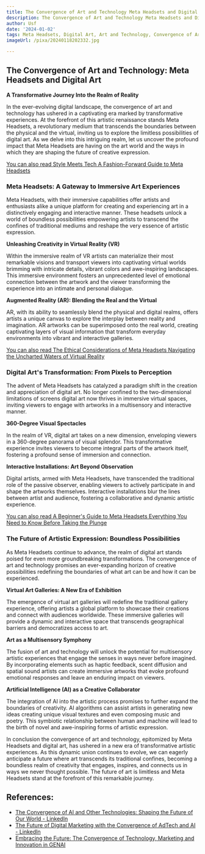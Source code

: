 ```yaml
---
title: The Convergence of Art and Technology Meta Headsets and Digital Art
description: The Convergence of Art and Technology Meta Headsets and Digital Art
author: Usf
date: '2024-01-02'
tags: Meta Headsets, Digital Art, Art and Technology, Convergence of Art and Technology
imageUrl: /pixa/20240118202332.jpg

---
```

## The Convergence of Art and Technology: Meta Headsets and Digital Art

**A Transformative Journey Into the Realm  of  Reality**

In the ever-evolving  digital landscape, the convergence of art and technology has ushered in a captivating era marked by transformative experiences. At the forefront  of this artistic renaissance stands  Meta Headsets, a revolutionary medium that transcends the boundaries  between the physical and the virtual, inviting  us to explore the limitless possibilities of  digital art.  As we delve into this intriguing realm,  let us  uncover  the profound impact that Meta Headsets are  having on the art world and  the ways  in which  they are shaping the future of creative expression.

[You can also read Style Meets Tech A Fashion-Forward Guide to  Meta Headsets](Style%20Meets%20Tech%20A%20Fashion-Forward%20Guide%20to%20Meta%20Headsets)


### Meta  Headsets: A Gateway to Immersive Art Experiences

Meta  Headsets, with their immersive capabilities offer artists and enthusiasts alike a unique platform for creating and experiencing art  in a  distinctively engaging and interactive  manner. These headsets  unlock a world of  boundless possibilities empowering artists to transcend the confines of traditional mediums and reshape  the very essence of  artistic expression.

**Unleashing Creativity in Virtual Reality (VR)**

Within the immersive realm of VR  artists  can materialize their  most remarkable  visions and transport viewers into captivating virtual worlds brimming with intricate details, vibrant colors and awe-inspiring landscapes. This immersive environment fosters an unprecedented level  of emotional connection between the artwork  and the viewer transforming the  experience into an intimate and personal dialogue.

**Augmented Reality (AR):  Blending the Real and the Virtual**

AR, with its ability  to seamlessly blend the physical and digital realms, offers  artists a unique canvas to explore  the interplay between reality and imagination. AR artworks can be superimposed onto the real world, creating captivating layers of visual information that transform everyday environments into vibrant and interactive galleries.

[You can also read The Ethical Considerations of Meta Headsets Navigating the Uncharted Waters of Virtual  Reality](The%20Ethical%20Considerations%20of%20Meta%20Headsets%20Navigating%20the%20Uncharted%20Waters%20of%20Virtual%20Reality)


### Digital Art's Transformation: From Pixels to Perception

The advent of Meta Headsets has catalyzed a paradigm shift in the creation and  appreciation  of digital art. No longer confined to the two-dimensional  limitations of screens digital art now thrives in immersive virtual spaces, inviting viewers to engage with artworks in a multisensory and interactive manner.

**360-Degree Visual Spectacles**

In the realm of VR, digital  art  takes  on a  new dimension, enveloping viewers in a 360-degree panorama  of visual splendor. This transformative experience invites viewers to become integral parts of the artwork itself, fostering a profound sense of  immersion and connection.

**Interactive Installations:  Art Beyond  Observation**

Digital artists, armed with Meta Headsets, have transcended the traditional role of the passive  observer, enabling viewers to actively participate in and shape the artworks themselves. Interactive installations blur the lines between artist and audience, fostering a collaborative and dynamic artistic experience.

[You can also  read A Beginner's Guide to Meta Headsets Everything You Need to Know Before Taking the Plunge](A%20Beginner%27s%20Guide%20to%20Meta%20Headsets%20Everything%20You%20Need%20to%20Know%20Before%20Taking%20the%20Plunge)


### The  Future of Artistic Expression: Boundless Possibilities

As Meta Headsets continue to advance, the realm of digital art stands poised for even more groundbreaking transformations. The  convergence of art and technology promises an ever-expanding horizon of creative  possibilities redefining the boundaries of what art can  be and how it can  be experienced.

**Virtual Art Galleries: A New Era  of Exhibition**

The emergence of virtual art galleries will redefine the traditional gallery experience, offering artists a global platform to showcase their creations and connect with audiences worldwide. These immersive galleries will provide a dynamic and interactive space that transcends  geographical  barriers and democratizes access to art.

**Art as a Multisensory  Symphony**

The fusion of art and technology will unlock the potential for multisensory artistic experiences that  engage the senses  in ways never before imagined. By incorporating elements  such as haptic feedback, scent diffusion and spatial sound artists can create immersive artworks that evoke profound emotional  responses and leave an enduring impact on viewers.

**Artificial Intelligence (AI) as a Creative Collaborator**

The integration of AI into the artistic process promises to  further expand  the boundaries of creativity. AI algorithms can assist artists in  generating new ideas creating unique visual textures and  even composing music  and poetry. This symbiotic relationship between  human and machine will lead to the birth of novel and awe-inspiring forms of artistic expression.

In conclusion the convergence of art and technology, epitomized by Meta Headsets and digital art, has  ushered  in a new era of transformative artistic experiences. As this dynamic union continues to evolve, we can eagerly anticipate a future where art transcends its  traditional confines, becoming  a boundless realm of creativity that engages, inspires, and  connects us  in ways we never thought possible. The future of art is limitless and Meta Headsets stand at the forefront of this remarkable journey.

## References:
- [The Convergence of AI and Other Technologies: Shaping the Future of Our World - LinkedIn](https://www.linkedin.com/pulse/convergence-ai-other-technologies-shaping-future-our-world-sharma)
- [The Future of Digital Marketing with the Convergence of AdTech and AI - LinkedIn](https://www.linkedin.com/pulse/future-digital-marketing-convergence-adtech-ai-afntz?trk=organization_guest_main-feed-card_feed-article-content)
- [Embracing the Future: The Convergence of Technology, Marketing and Innovation in GENAI](https://www.wearejackryan.com/post/embracing-the-future-the-convergence-of-technology-marketing-and-innovation-in-gen-ai)
